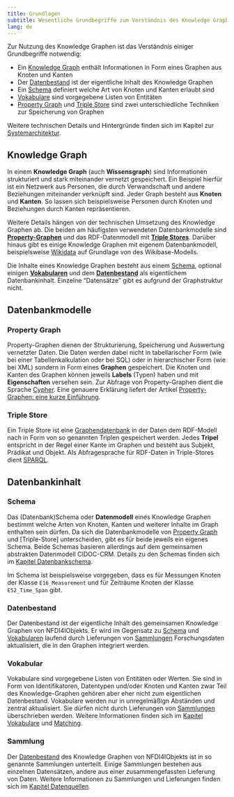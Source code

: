 ```yaml
---
title: Grundlagen
subtitle: Wesentliche Grundbegriffe zum Verständnis des Knowledge Graphen
lang: de
---
```


Zur Nutzung des Knowledge Graphen ist das Verständnis einiger Grundbegriffe notwendig:

- Ein [Knowledge Graph] enthält Informationen in Form eines Graphen aus Knoten und Kanten
- Der [Datenbestand] ist der eigentliche Inhalt des Knowledge Graphen
- Ein [Schema] definiert welche Art von Knoten und Kanten erlaubt sind
- [Vokabulare](#vokabular) sind vorgegebene Listen von Entitäten
- [Property Graph] und [Triple Store] sind zwei unterschiedliche Techniken zur Speicherung von Graphen

Weitere technischen Details und Hintergründe finden sich im Kapitel zur [Systemarchitektur](architecture.qmd).

## Knowledge Graph

In einem **Knowledge Graph** (auch **Wissensgraph**) sind Informationen
strukturiert und stark miteinander vernetzt gespeichert. Ein Beispiel hierfür
ist ein Netzwerk aus Personen, die durch Verwandschaft und andere Beziehungen
miteinander verknüpft sind.  Jeder Graph besteht aus **Knoten** und **Kanten**.
So lassen sich beispielsweise Personen durch Knoten und Beziehungen durch Kanten
repräsentieren.

Weitere Details hängen von der technischen Umsetzung des Knowledge Graphen ab.
Die beiden am häufigsten verwendeten Datenbankmodelle sind
[**Property-Graphen**](#property-graphen) und das RDF-Datenmodell mit
**[Triple Stores](#triple-store)**. Darüber hinaus gibt es einige Knowledge
Graphen mit eigenem Datenbankmodell, beispielsweise
[Wikidata](https://www.wikidata.org/) auf Grundlage von des Wikibase-Modells.

Die Inhalte eines Knowledge Graphen besteht aus einem [Schema],
optional einigen [**Vokabularen**](#vokabular) und dem
**[Datenbestand]** als eigentlichem Datenbankinhalt.
Einzelne "Datensätze" gibt es aufgrund der Graphstruktur nicht.

## Datenbankmodelle

### Property Graph

Property-Graphen dienen der Strukturierung, Speicherung und Auswertung
vernetzter Daten. Die Daten werden dabei nicht in tabellarischer Form (wie bei
einer Tabellenkalkulation oder bei SQL) oder in hierarchischer Form (wie bei
XML) sondern in Form eines **Graphen** gespeichert. Die Knoten und Kanten des
Graphen können jeweils **Labels** (Typen) haben und mit **Eigenschaften**
versehen sein. Zur Abfrage von Property-Graphen dient die Sprache
[Cypher](cypher.qmd). Eine genauere Erklärung liefert der Artikel
[Property-Graphen: eine kurze Einführung](https://jakobib.github.io/pgraphen2024/).

<!--
Im Gegensatz zu RDF sind Property Graphen nicht als allgemeines Format zum
Austausch und zur Integration von Daten gedacht. Der Property Graph von
NFDI4Objects benötigt daher eine [Schema](#schema.qmd) das festlegt,
welche Arten von Knoten und Kanten wie miteinander verknüpft und mit
Eigenschaften versehen werden können.
-->

### Triple Store

Ein Triple Store ist eine [Graphendatenbank](https://de.wikipedia.org/wiki/Graphdatenbank) in der Daten dem RDF-Modell nach in Form von so genannten Triplen gespeichert werden. Jedes **Tripel** entspricht in der Regel einer Kante im Graphen und besteht aus Subjekt, Prädikat und Objekt. Als Abfragesprache für RDF-Daten in Triple-Stores dient [SPARQL](sparql.qmd).

## Datenbankinhalt

### Schema

Das (Datenbank)Schema oder **Datenmodell** eines Knowledge Graphen bestimmt welche Arten von Knoten, Kanten und weiterer Inhalte im Graph enthalten sein dürfen. Da sich die Datenbankmodelle von [Property Graph] und [Triple-Store] unterscheiden, gibt es für beide jeweils ein eigenes Schema. Beide Schemas basieren allerdings auf dem gemeinsamen abstrakten Datenmodell CIDOC-CRM. Details zu den Schemas finden sich im [Kapitel Datenbankschema](schema.qmd).

::: {.callout-tip title="Beispiel" appearance="minimal"}
Im Schema ist beispielsweise vorgegeben, dass es für Messungen Knoten der Klasse `E16_Measurement` und für Zeiträume Knoten der Klasse `E52_Time_Span` gibt.
:::

### Datenbestand

Der Datenbestand ist der eigentliche Inhalt des gemeinsamen Knowledge Graphen von NFDI4IObjekts. Er wird im Gegensatz zu [Schema] und [Vokabularen](#vokabular) laufend durch Lieferungen von [Sammlungen](#sammlung) Forschungsdaten aktualisiert, die in den Graphen integriert werden.

### Vokabular

Vokabulare sind vorgegebene Listen von Entitäten oder Werten. Sie sind in Form von Identifikatoren, Datentypen und/oder Knoten und Kanten zwar Teil des Knowledge-Graphen gehören aber eher nicht zum eigentlichen Datenbestand. Vokabulare werden nur in unregelmäßign Abständen und zentral aktualisiert. Sie dürfen nicht durch Lieferungen von [Sammlungen](#sammlungen) überschrieben werden. Weitere Informationen finden sich im [Kapitel Vokabulare](vocabularies.qmd) und [Matching](matching.qmd).

<!-- TODO: Beispiel PeriodO, cm -->

### Sammlung

Der [Datenbestand] des Knowledge Graphen von NFDI4IObjekts ist in so genannte Sammlungen unterteilt. Einige Sammlungen bestehen aus einzelnen Datensätzen, andere aus einer zusammengefassten Lieferung von Daten. Weitere Informationen zu Sammlungen und Lieferungen finden sich im [Kapitel Datenquellen](sources.qmd).

<!-- TODO: Beispiel -->

